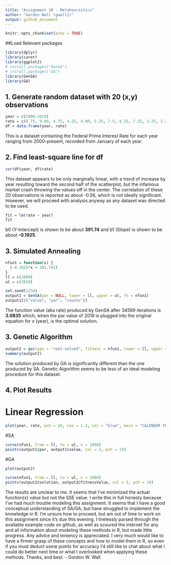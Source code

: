 ```yaml
---
title: "Assignment 10 - Metaheuristics"
author: "Gordon Wall (gwall2)"
output: github_document
---
```


```r
knitr::opts_chunk$set(echo = TRUE)
```

##Load Relevant packages
```r
library(dplyr)
library(caret)
library(ggplot2)
# install.packages("GenSA")
# install.packages("GA")
library(GenSA)
library(GA)
```

## 1. Generate random dataset with 20 (x,y) observations
```r
year = c(2000:2019)
rate = c(8.75, 9.00, 4.75, 4.25, 4.00, 5.25, 7.5, 8.25, 7.25, 3.25, 3.25, 3.25, 3.25, 3.25, 3.25, 3.25, 3.5, 3.75, 4.5, 5.5)
df = data.frame(year, rate)
```
This is a dataset containing the Federal Prime Interest Rate for each year ranging from 2000-present, recorded from January of each year.

## 2. Find least-square line for df
```r
cor(df$year, df$rate)
```
This dataset appears to be only marginally linear, with a trend of increase by year resulting toward the second half of the scatterplot, but the infamous market crash throwing the values off in the center. The correlation of these 20 observations is reported as about -0.56, which is not ideally significant. However, we will proceed with analysis anyway as any dataset was directed to be used.

```r
fit = lm(rate ~ year)
fit
```
b0 (Y-Intercept) is shown to be about **391.74** and b1 (Slope) is shown to be about **-0.1925**.

## 3. Simulated Annealing
```r
nfun1 = function(x) {
  (-0.1925*x + 391.741)
}
ll = c(2000)
ul = c(2019)
```

```r
set.seed(1234)
output1 = GenSA(par = NULL, lower = ll, upper = ul, fn = nfun1)
output1[c("value", "par", "counts")]
```
The function value (aka rate) produced by GenSA after 34569 iterations is **3.0835** which, when the par value of 2019 is plugged into the original equation for x (year), is the optimal solution.

## 3. Genetic Algorithm
```r
output2 = ga(type = "real-valued", fitness = nfun1, lower = ll, upper = ul)
summary(output2)
```
The solution produced by GA is significantly different than the one produced by SA. Genetic Algorithm seems to be less of an ideal modeling procedure for this dataset.

## 4. Plot Results
# Linear Regression
```r
plot(year, rate, pch = 16, cex = 1.3, col = "blue", main = "CALENDAR YEAR VS. FED PRIME RATE", xlab= "YEAR", ylab = "INTEREST RATE", abline(fit))
```

#SA
```r
curve(nfun1, from = ll, to = ul, n = 1000)
points(output1$par, output1$value, col = 2, pch = 19)
```

#GA
```r
plot(output2)
```
```r
curve(nfun1, from = ll, to = ul, n = 1000)
points(output2@solution, output2@fitnessValue, col = 2, pch = 19)
```
The results are unclear to me. It seems that I've minimized the actual function(x) value but not the SSE value. I write this in full honesty because I've had much trouble modeling this assignment. It seems that I have a good conceptual understanding of SA/GA, but have struggled to implement the knowledge in R. I'm unsure how to proceed, but am out of time to work on this assignment since it's due this evening. I tirelessly parsed through the available example code on github, as well as scoured the internet for any and all information about modeling these methods in R, but made little progress. Any advice and leniency is appreciated. I very much would like to have a firmer grasp of these concepts and how to model them in R, so even if you must deduct some points for accuracy I'd still like to chat about what I could do better next time or what I overlooked when applying these methods. Thanks, and best. - Gordon W. Wall
